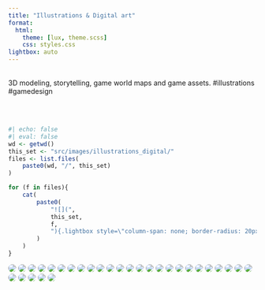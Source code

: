 ```yaml
---
title: "Illustrations & Digital art"
format:
  html:
    theme: [lux, theme.scss]
    css: styles.css
lightbox: auto
---
```


<br/>
3D modeling, storytelling, game world maps and game assets. #illustrations #gamedesign

<br/><br/>

::: gallery

::: column-page

```r
#| echo: false
#| eval: false
wd <- getwd()
this_set <- "src/images/illustrations_digital/"
files <- list.files(
    paste0(wd, "/", this_set)
)

for (f in files){
    cat(
        paste0(
            "![](",
            this_set,
            f,
            "){.lightbox style=\"column-span: none; border-radius: 20px;\" group=\"my-gallery\"}\n"
        )
    )
}
```


![](src/images/illustrations_digital/1Building19_3Levels.jpg){.lightbox style="column-span: none; border-radius: 20px;" group="my-gallery"}
![](src/images/illustrations_digital/2Building7_3Levels.jpg){.lightbox style="column-span: none; border-radius: 20px;" group="my-gallery"}
![](src/images/illustrations_digital/3WorldMap.jpg){.lightbox style="column-span: none; border-radius: 20px;" group="my-gallery"}
![](src/images/illustrations_digital/claireinforestdave_small.png){.lightbox style="column-span: none; border-radius: 20px;" group="my-gallery"}
![](src/images/illustrations_digital/clairekeyart_small.png){.lightbox style="column-span: none; border-radius: 20px;" group="my-gallery"}
![](src/images/illustrations_digital/comicbook_wip_final.jpg){.lightbox style="column-span: none; border-radius: 20px;" group="my-gallery"}
![](src/images/illustrations_digital/conceptartladybug.jpg){.lightbox style="column-span: none; border-radius: 20px;" group="my-gallery"}
![](src/images/illustrations_digital/conceptartladybug2.jpg){.lightbox style="column-span: none; border-radius: 20px;" group="my-gallery"}
![](src/images/illustrations_digital/davekeyart_v2-copy.jpg){.lightbox style="column-span: none; border-radius: 20px;" group="my-gallery"}
![](src/images/illustrations_digital/download-1.jpg){.lightbox style="column-span: none; border-radius: 20px;" group="my-gallery"}
![](src/images/illustrations_digital/download.jpg){.lightbox style="column-span: none; border-radius: 20px;" group="my-gallery"}
![](src/images/illustrations_digital/game.jpg){.lightbox style="column-span: none; border-radius: 20px;" group="my-gallery"}
![](src/images/illustrations_digital/Girl20s.jpg){.lightbox style="column-span: none; border-radius: 20px;" group="my-gallery"}
![](src/images/illustrations_digital/img_0253.jpeg){.lightbox style="column-span: none; border-radius: 20px;" group="my-gallery"}
![](src/images/illustrations_digital/img_1009.jpeg){.lightbox style="column-span: none; border-radius: 20px;" group="my-gallery"}
![](src/images/illustrations_digital/img_1397.jpg){.lightbox style="column-span: none; border-radius: 20px;" group="my-gallery"}
![](src/images/illustrations_digital/img_1398.jpg){.lightbox style="column-span: none; border-radius: 20px;" group="my-gallery"}
![](src/images/illustrations_digital/img_1399.jpg){.lightbox style="column-span: none; border-radius: 20px;" group="my-gallery"}
![](src/images/illustrations_digital/img_1400.jpg){.lightbox style="column-span: none; border-radius: 20px;" group="my-gallery"}
![](src/images/illustrations_digital/img-1352.jpg){.lightbox style="column-span: none; border-radius: 20px;" group="my-gallery"}
![](src/images/illustrations_digital/img-1353.jpg){.lightbox style="column-span: none; border-radius: 20px;" group="my-gallery"}
![](src/images/illustrations_digital/img-1356.jpg){.lightbox style="column-span: none; border-radius: 20px;" group="my-gallery"}
![](src/images/illustrations_digital/img-1357.jpg){.lightbox style="column-span: none; border-radius: 20px;" group="my-gallery"}
![](src/images/illustrations_digital/img-1359.jpg){.lightbox style="column-span: none; border-radius: 20px;" group="my-gallery"}
![](src/images/illustrations_digital/img-1361.jpg){.lightbox style="column-span: none; border-radius: 20px;" group="my-gallery"}
![](src/images/illustrations_digital/img-1362.jpg){.lightbox style="column-span: none; border-radius: 20px;" group="my-gallery"}
![](src/images/illustrations_digital/img-1363.jpg){.lightbox style="column-span: none; border-radius: 20px;" group="my-gallery"}
![](src/images/illustrations_digital/map_finished-small.jpg){.lightbox style="column-span: none; border-radius: 20px;" group="my-gallery"}
![](src/images/illustrations_digital/nwofthegreendragon.jpg){.lightbox style="column-span: none; border-radius: 20px;" group="my-gallery"}
![](src/images/illustrations_digital/poster1.jpg){.lightbox style="column-span: none; border-radius: 20px;" group="my-gallery"}

:::

:::
